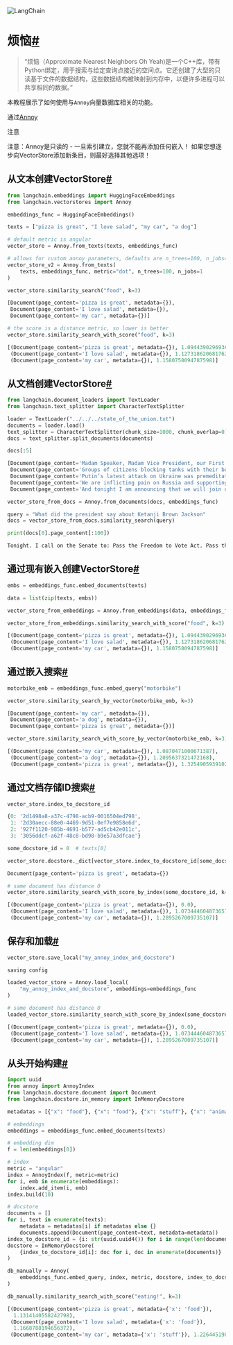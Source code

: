 

<Head>
  <script>
    {
      `(function() {
         var _hmt = _hmt || [];
(function() {
  var hm = document.createElement("script");
  hm.src = "https://hm.baidu.com/hm.js?e60fb290e204e04c5cb6f79b0ac1e697";
  var s = document.getElementsByTagName("script")[0]; 
  s.parentNode.insertBefore(hm, s);
})();
       })();`
    }
  </script>
</Head>

![LangChain](https://pica.zhimg.com/50/v2-56e8bbb52aa271012541c1fe1ceb11a2_r.gif)





烦恼[#](#annoy "永久链接到此标题")
========================

> 
> “烦恼（Approximate Nearest Neighbors Oh Yeah)是一个C++库，带有Python绑定，用于搜索与给定查询点接近的空间点。它还创建了大型的只读基于文件的数据结构，这些数据结构被映射到内存中，以便许多进程可以共享相同的数据。”
> 
> 
> 

本教程展示了如何使用与`Annoy`向量数据库相关的功能。

通过[Annoy](https://github.com/spotify/annoy)

注意

注意：Annoy是只读的 - 一旦索引建立，您就不能再添加任何嵌入！
如果您想逐步向VectorStore添加新条目，则最好选择其他选项！

从文本创建VectorStore[#](#create-vectorstore-from-texts "永久链接到此标题")
--------------------------------------------------------------

```python
from langchain.embeddings import HuggingFaceEmbeddings
from langchain.vectorstores import Annoy

embeddings_func = HuggingFaceEmbeddings()

```

```python
texts = ["pizza is great", "I love salad", "my car", "a dog"]

# default metric is angular
vector_store = Annoy.from_texts(texts, embeddings_func)

```

```python
# allows for custom annoy parameters, defaults are n_trees=100, n_jobs=-1, metric="angular"
vector_store_v2 = Annoy.from_texts(
    texts, embeddings_func, metric="dot", n_trees=100, n_jobs=1
)

```

```python
vector_store.similarity_search("food", k=3)

```

```python
[Document(page_content='pizza is great', metadata={}),
 Document(page_content='I love salad', metadata={}),
 Document(page_content='my car', metadata={})]

```

```python
# the score is a distance metric, so lower is better
vector_store.similarity_search_with_score("food", k=3)

```

```python
[(Document(page_content='pizza is great', metadata={}), 1.0944390296936035),
 (Document(page_content='I love salad', metadata={}), 1.1273186206817627),
 (Document(page_content='my car', metadata={}), 1.1580758094787598)]

```

从文档创建VectorStore[#](#create-vectorstore-from-docs "永久链接到此标题")
-------------------------------------------------------------

```python
from langchain.document_loaders import TextLoader
from langchain.text_splitter import CharacterTextSplitter

loader = TextLoader("../../../state_of_the_union.txt")
documents = loader.load()
text_splitter = CharacterTextSplitter(chunk_size=1000, chunk_overlap=0)
docs = text_splitter.split_documents(documents)

```

```python
docs[:5]

```

```python
[Document(page_content='Madam Speaker, Madam Vice President, our First Lady and Second Gentleman. Members of Congress and the Cabinet. Justices of the Supreme Court. My fellow Americans.    Last year COVID-19 kept us apart. This year we are finally together again.   Tonight, we meet as Democrats Republicans and Independents. But most importantly as Americans.   With a duty to one another to the American people to the Constitution.   And with an unwavering resolve that freedom will always triumph over tyranny.   Six days ago, Russia’s Vladimir Putin sought to shake the foundations of the free world thinking he could make it bend to his menacing ways. But he badly miscalculated.   He thought he could roll into Ukraine and the world would roll over. Instead he met a wall of strength he never imagined.   He met the Ukrainian people.   From President Zelenskyy to every Ukrainian, their fearlessness, their courage, their determination, inspires the world.', metadata={'source': '../../../state_of_the_union.txt'}),
 Document(page_content='Groups of citizens blocking tanks with their bodies. Everyone from students to retirees teachers turned soldiers defending their homeland.   In this struggle as President Zelenskyy said in his speech to the European Parliament “Light will win over darkness.” The Ukrainian Ambassador to the United States is here tonight.   Let each of us here tonight in this Chamber send an unmistakable signal to Ukraine and to the world.   Please rise if you are able and show that, Yes, we the United States of America stand with the Ukrainian people.   Throughout our history we’ve learned this lesson when dictators do not pay a price for their aggression they cause more chaos.     They keep moving.     And the costs and the threats to America and the world keep rising.     That’s why the NATO Alliance was created to secure peace and stability in Europe after World War 2.   The United States is a member along with 29 other nations.   It matters. American diplomacy matters. American resolve matters.', metadata={'source': '../../../state_of_the_union.txt'}),
 Document(page_content='Putin’s latest attack on Ukraine was premeditated and unprovoked.   He rejected repeated efforts at diplomacy.   He thought the West and NATO wouldn’t respond. And he thought he could divide us at home. Putin was wrong. We were ready.  Here is what we did.     We prepared extensively and carefully.   We spent months building a coalition of other freedom-loving nations from Europe and the Americas to Asia and Africa to confront Putin.   I spent countless hours unifying our European allies. We shared with the world in advance what we knew Putin was planning and precisely how he would try to falsely justify his aggression.    We countered Russia’s lies with truth.     And now that he has acted the free world is holding him accountable.   Along with twenty-seven members of the European Union including France, Germany, Italy, as well as countries like the United Kingdom, Canada, Japan, Korea, Australia, New Zealand, and many others, even Switzerland.', metadata={'source': '../../../state_of_the_union.txt'}),
 Document(page_content='We are inflicting pain on Russia and supporting the people of Ukraine. Putin is now isolated from the world more than ever.   Together with our allies –we are right now enforcing powerful economic sanctions.   We are cutting off Russia’s largest banks from the international financial system.    Preventing Russia’s central bank from defending the Russian Ruble making Putin’s $630 Billion “war fund” worthless.     We are choking off Russia’s access to technology that will sap its economic strength and weaken its military for years to come.    Tonight I say to the Russian oligarchs and corrupt leaders who have bilked billions of dollars off this violent regime no more.   The U.S. Department of Justice is assembling a dedicated task force to go after the crimes of Russian oligarchs.    We are joining with our European allies to find and seize your yachts your luxury apartments your private jets. We are coming for your ill-begotten gains.', metadata={'source': '../../../state_of_the_union.txt'}),
 Document(page_content='And tonight I am announcing that we will join our allies in closing off American air space to all Russian flights – further isolating Russia – and adding an additional squeeze –on their economy. The Ruble has lost 30% of its value.   The Russian stock market has lost 40% of its value and trading remains suspended. Russia’s economy is reeling and Putin alone is to blame.   Together with our allies we are providing support to the Ukrainians in their fight for freedom. Military assistance. Economic assistance. Humanitarian assistance.   We are giving more than $1 Billion in direct assistance to Ukraine.   And we will continue to aid the Ukrainian people as they defend their country and to help ease their suffering.    Let me be clear, our forces are not engaged and will not engage in conflict with Russian forces in Ukraine.    Our forces are not going to Europe to fight in Ukraine, but to defend our NATO Allies – in the event that Putin decides to keep moving west.', metadata={'source': '../../../state_of_the_union.txt'})]

```

```python
vector_store_from_docs = Annoy.from_documents(docs, embeddings_func)

```

```python
query = "What did the president say about Ketanji Brown Jackson"
docs = vector_store_from_docs.similarity_search(query)

```

```python
print(docs[0].page_content[:100])

```

```python
Tonight. I call on the Senate to: Pass the Freedom to Vote Act. Pass the John Lewis Voting Rights Ac

```

通过现有嵌入创建VectorStore[#](#create-vectorstore-via-existing-embeddings "永久链接到此标题")
------------------------------------------------------------------------------

```python
embs = embeddings_func.embed_documents(texts)

```

```python
data = list(zip(texts, embs))

vector_store_from_embeddings = Annoy.from_embeddings(data, embeddings_func)

```

```python
vector_store_from_embeddings.similarity_search_with_score("food", k=3)

```

```python
[(Document(page_content='pizza is great', metadata={}), 1.0944390296936035),
 (Document(page_content='I love salad', metadata={}), 1.1273186206817627),
 (Document(page_content='my car', metadata={}), 1.1580758094787598)]

```

通过嵌入搜索[#](#search-via-embeddings "此标题的永久链接")
--------------------------------------------

```python
motorbike_emb = embeddings_func.embed_query("motorbike")

```

```python
vector_store.similarity_search_by_vector(motorbike_emb, k=3)

```

```python
[Document(page_content='my car', metadata={}),
 Document(page_content='a dog', metadata={}),
 Document(page_content='pizza is great', metadata={})]

```

```python
vector_store.similarity_search_with_score_by_vector(motorbike_emb, k=3)

```

```python
[(Document(page_content='my car', metadata={}), 1.0870471000671387),
 (Document(page_content='a dog', metadata={}), 1.2095637321472168),
 (Document(page_content='pizza is great', metadata={}), 1.3254905939102173)]

```

通过文档存储ID搜索[#](#search-via-docstore-id "此标题的永久链接")
-------------------------------------------------

```python
vector_store.index_to_docstore_id

```

```python
{0: '2d1498a8-a37c-4798-acb9-0016504ed798',
 1: '2d30aecc-88e0-4469-9d51-0ef7e9858e6d',
 2: '927f1120-985b-4691-b577-ad5cb42e011c',
 3: '3056ddcf-a62f-48c8-bd98-b9e57a3dfcae'}

```

```python
some_docstore_id = 0  # texts[0]

vector_store.docstore._dict[vector_store.index_to_docstore_id[some_docstore_id]]

```

```python
Document(page_content='pizza is great', metadata={})

```

```python
# same document has distance 0
vector_store.similarity_search_with_score_by_index(some_docstore_id, k=3)

```

```python
[(Document(page_content='pizza is great', metadata={}), 0.0),
 (Document(page_content='I love salad', metadata={}), 1.0734446048736572),
 (Document(page_content='my car', metadata={}), 1.2895267009735107)]

```

保存和加载[#](#save-and-load "此标题的永久链接")
-----------------------------------

```python
vector_store.save_local("my_annoy_index_and_docstore")

```

```python
saving config

```

```python
loaded_vector_store = Annoy.load_local(
    "my_annoy_index_and_docstore", embeddings=embeddings_func
)

```

```python
# same document has distance 0
loaded_vector_store.similarity_search_with_score_by_index(some_docstore_id, k=3)

```

```python
[(Document(page_content='pizza is great', metadata={}), 0.0),
 (Document(page_content='I love salad', metadata={}), 1.0734446048736572),
 (Document(page_content='my car', metadata={}), 1.2895267009735107)]

```

从头开始构建[#](#construct-from-scratch "此标题的永久链接")
---------------------------------------------

```python
import uuid
from annoy import AnnoyIndex
from langchain.docstore.document import Document
from langchain.docstore.in_memory import InMemoryDocstore

metadatas = [{"x": "food"}, {"x": "food"}, {"x": "stuff"}, {"x": "animal"}]

# embeddings
embeddings = embeddings_func.embed_documents(texts)

# embedding dim
f = len(embeddings[0])

# index
metric = "angular"
index = AnnoyIndex(f, metric=metric)
for i, emb in enumerate(embeddings):
    index.add_item(i, emb)
index.build(10)

# docstore
documents = []
for i, text in enumerate(texts):
    metadata = metadatas[i] if metadatas else {}
    documents.append(Document(page_content=text, metadata=metadata))
index_to_docstore_id = {i: str(uuid.uuid4()) for i in range(len(documents))}
docstore = InMemoryDocstore(
    {index_to_docstore_id[i]: doc for i, doc in enumerate(documents)}
)

db_manually = Annoy(
    embeddings_func.embed_query, index, metric, docstore, index_to_docstore_id
)

```

```python
db_manually.similarity_search_with_score("eating!", k=3)

```

```python
[(Document(page_content='pizza is great', metadata={'x': 'food'}),
  1.1314140558242798),
 (Document(page_content='I love salad', metadata={'x': 'food'}),
  1.1668788194656372),
 (Document(page_content='my car', metadata={'x': 'stuff'}), 1.226445198059082)]

```


